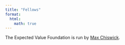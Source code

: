 ```yaml
---
title: "Fellows"
format:
  html:
    math: true
---
```

The Expected Value Foundation is run by [Max Chiswick](https://maxchiswick.com).